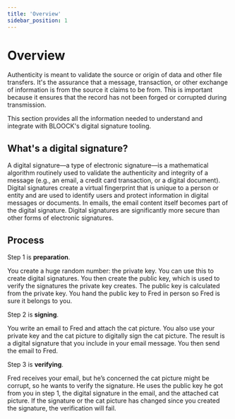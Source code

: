 ```yaml
---
title: 'Overview'
sidebar_position: 1
---
```


# Overview

Authenticity is meant to validate the source or origin of data and other file transfers. It's the assurance that a message, transaction, or other exchange of information is from the source it claims to be from. This is important because it ensures that the record has not been forged or corrupted during transmission.&#x20;

This section provides all the information needed to understand and integrate with BLOOCK's digital signature tooling.

## What's a digital signature?

A digital signature—a type of electronic signature—is a mathematical algorithm routinely used to validate the authenticity and integrity of a message (e.g., an email, a credit card transaction, or a digital document). Digital signatures create a virtual fingerprint that is unique to a person or entity and are used to identify users and protect information in digital messages or documents. In emails, the email content itself becomes part of the digital signature. Digital signatures are significantly more secure than other forms of electronic signatures.

## Process

Step 1 is **preparation**.&#x20;

You create a huge random number: the private key. You can use this to create digital signatures. You then create the public key, which is used to verify the signatures the private key creates. The public key is calculated from the private key. You hand the public key to Fred in person so Fred is sure it belongs to you.

Step 2 is **signing**.&#x20;

You write an email to Fred and attach the cat picture. You also use your private key and the cat picture to digitally sign the cat picture. The result is a digital signature that you include in your email message. You then send the email to Fred.

Step 3 is **verifying**.&#x20;

Fred receives your email, but he’s concerned the cat picture might be corrupt, so he wants to verify the signature. He uses the public key he got from you in step 1, the digital signature in the email, and the attached cat picture. If the signature or the cat picture has changed since you created the signature, the verification will fail.
